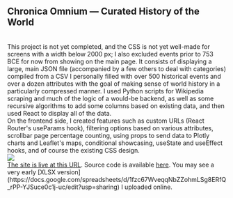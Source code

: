 
## Chronica Omnium — Curated History of the World
<br/>
This project is not yet completed, and the CSS is not yet well-made for screens with a width below 2000 px; I also excluded events prior to 753 BCE for now from showing on the main page. It consists of displaying a large, main JSON file (accompanied by a few others to deal with categories) compiled from a CSV I personally filled with over 500 historical events and over a dozen attributes with the goal of making sense of world history in a particularly compressed manner. I used Python scripts for Wikipedia scraping and much of the logic of a would-be backend, as well as some recursive algorithms to add some columns based on existing data, and then used React to display all of the data.
<br/>
On the frontend side, I created features such as custom URLs (React Router's useParams hook), filtering options based on various attributes, scrollbar page percentage counting, using props to send data to Plotly charts and Leaflet's maps, conditional showcasing, useState and useEffect hooks, and of course the existing CSS design.
<br/>
<img src="https://i.imgur.com/9pQOLNv.jpg" />
<br/>
<a href="https://world-history-test.netlify.app/">The site is live at this URL</a>. Source code is available <a href="https://github.com/MarinoLinic/chronica-omnium">here</a>. You may see a very early [XLSX version](https://docs.google.com/spreadsheets/d/1fzc67WveqqNbZZohmLSg8ERfQ_rPP-YJSuce0c1j-uc/edit?usp=sharing) I uploaded online.